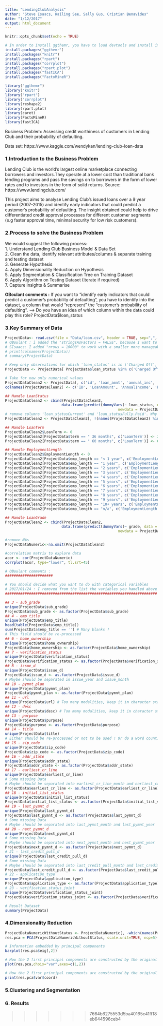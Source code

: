 ```yaml
---
title: "LendingClubAnalysis"
author: "Steve Isaacs, Kailing See, Sally Guo, Cristian Benavides"
date: "1/12/2017"
output: html_document
---
```


```r
knitr::opts_chunk$set(echo = TRUE)

# In order to install ggthemr, you have to load devtools and install it from github. For me (OBoulant), this command did not worked
install.packages("ggthemr")
install.packages("knitr")
install.packages("rpart")
install.packages("corrplot")
install.packages("rpart.plot")
install.packages("fastICA")
install.packages("FactoMineR")

library("ggthemr")
library("knitr")
library("rpart")
library("corrplot")
library(reshape2)
library(rpart.plot)
library(caret)
library(FactoMineR)
library(fastICA)
```

Business Problem: Assessing credit worthiness of customers in Lending Club and their probability of defaulting.

Data set: https://www.kaggle.com/wendykan/lending-club-loan-data

### 1.Introduction to the Business Problem

Lending Club is the world’s largest online marketplace connecting borrowers and investors.They operate at a lower cost than traditional bank lending programs and pass the savings on to borrowers in the form of lower rates and to investors in the form of solid returns.
Source: https://www.lendingclub.com/

This project aims to analyse Lending Club's issued loans over a 9 year period (2007-2015) and identify early indicators that could predict a customer's probability of defaulting. The insight obtained could help to drive differentiated credit approval processes for different customer segments (e.g faster approval time, minimal security for low risk customers).

### 2.Process to solve the Business Problem

We would suggest the following process:      
1. Understand Lending Club Business Model & Data Set    
2. Clean the data, identify relevant attributes/columns & separate training and testing dataset    
3. Generate Hypothesis    
4. Apply Dimensionality Reduction on Hypothesis     
5. Apply Segmentation & Classification Tree on Training Dataset    
6. Apply Algorithm on Testing Dataset (Iterate if required)    
7. Capture insights & Summarise    

**OBoulant comments :**
If you want to "identify early indicators that could predict a customer’s probability of defaulting", you have to identify into the dataset, a column that would "represent" the "customer’s probability of defaulting". 
--> Do you have an idea of which column within the data could play this role? ProjectData$loan_status

### 3.Key Summary of Data

```r
ProjectData<- read.csv(file = "Data/loan.csv", header = TRUE, sep=",", stringsAsFactors = FALSE, nrows=500000)
# OBoulant : i added the "stringsAsFactors = FALSE", because I want to look at the variables represented by character strings
# SIsaacs: I added "nrows = 10000" to work with a smaller more manageable data set
# print(colnames(ProjectData))
# summary(ProjectData)

# Keep only observations for which 'loan_status' is in ('Charged Off', 'Current', 'Fully Paid')
ProjectData <- ProjectData[ ProjectData$loan_status %in% c('Charged Off', 'Current', 'Fully Paid'), ]

# Take for now only numerical values
ProjectDataClean2 <- ProjectData[, c('id', 'loan_amnt', 'annual_inc', 'pub_rec', 'open_acc', 'delinq_2yrs', 'int_rate')]
colnames(ProjectDataClean2) <- c('ID', 'LoanAmount', 'AnnualIncome', 'PublicRecords', 'NumberCreditLines', 'DelinquencyPrior2Years', 'InterestRate')

## Handle LoanStatus
ProjectDataClean2 <- cbind(ProjectDataClean2, 
                          data.frame(predict(dummyVars(~ loan_status, data = ProjectData),
                                                    newdata = ProjectData)))
# remove columns 'loan_statusCurrent' and 'loan_statusFully.Paid'. Why ? Because you only need loan_statusCharged.Off
ProjectDataClean2 <- ProjectDataClean2[, !(names(ProjectDataClean2) %in% c('loan_statusCurrent', 'loan_statusFully.Paid'))]

## Handle LoanTerm
ProjectDataClean2$LoanTerm <- 0
ProjectDataClean2[ProjectData$term == " 36 months", c('LoanTerm')] <- 36
ProjectDataClean2[ProjectData$term == " 60 months", c('LoanTerm')] <- 60

## Handle EmploymentLength
ProjectDataClean2$EmploymentLength <- 0
ProjectDataClean2[ProjectData$emp_length == "< 1 year", c('EmploymentLength')] <- 0
ProjectDataClean2[ProjectData$emp_length == "1 year", c('EmploymentLength')] <- 1
ProjectDataClean2[ProjectData$emp_length == "2 years", c('EmploymentLength')] <- 2
ProjectDataClean2[ProjectData$emp_length == "3 years", c('EmploymentLength')] <- 3
ProjectDataClean2[ProjectData$emp_length == "4 years", c('EmploymentLength')] <- 4
ProjectDataClean2[ProjectData$emp_length == "5 years", c('EmploymentLength')] <- 5
ProjectDataClean2[ProjectData$emp_length == "6 years", c('EmploymentLength')] <- 6
ProjectDataClean2[ProjectData$emp_length == "7 years", c('EmploymentLength')] <- 7
ProjectDataClean2[ProjectData$emp_length == "8 years", c('EmploymentLength')] <- 8
ProjectDataClean2[ProjectData$emp_length == "9 years", c('EmploymentLength')] <- 9
ProjectDataClean2[ProjectData$emp_length == "10+ years", c('EmploymentLength')] <- 10
ProjectDataClean2[ProjectData$emp_length == "n/a", c('EmploymentLength')] <- NA

## Handle LoanGrade
ProjectDataClean2 <- cbind(ProjectDataClean2, 
                          data.frame(predict(dummyVars(~ grade, data = ProjectData),
                                                    newdata = ProjectData)))

#remove NAs
ProjectDataNumeric<-na.omit(ProjectDataClean2)

#correlation matrix to explore data
acor <- cor(ProjectDataNumeric)
corrplot(acor, type="lower", tl.srt=45)

```
       
```r
# OBoulant comments :
######################

# You should decide what you want to do with categorical variables
# 2017/01/24 : I removed from the list the variables you handled above
######################################################################

## 3 - sub_grade
unique(ProjectData$sub_grade)
ProjectData$sub_grade <- as.factor(ProjectData$sub_grade)
## 4 - emp_title
unique(ProjectData$emp_title)
head(table(ProjectData$emp_title))
sum(ProjectData$emp_title == '') # Many blanks !
# This field should be re-processed
## 6 - home_ownership
unique(ProjectData$home_ownership)
ProjectData$home_ownership <- as.factor(ProjectData$home_ownership)
## 7 - verification_status
unique(ProjectData$verification_status)
ProjectData$verification_status <- as.factor(ProjectData$verification_status)
## 8 - issue_d
unique(ProjectData$issue_d)
ProjectData$issue_d <- as.factor(ProjectData$issue_d)
# Maybe should be separated in issue_year and issue_month
## 10 - pymnt_plan
unique(ProjectData$pymnt_plan)
ProjectData$pymnt_plan <- as.factor(ProjectData$pymnt_plan)
## 11 - url
unique(ProjectData$url) # Too many modalities, keep it in character strings - Not to be used !
## 12 - desc
unique(ProjectData$desc) # Too many modalities, keep it in character strings - Not to be used !
## 13 - purpose 
unique(ProjectData$purpose)
ProjectData$purpose <- as.factor(ProjectData$purpose)
## 14 - title
unique(ProjectData$title)
# Either should be re-processed or not to be used ! Or do a word count, i don't know
## 15 - zip_code
unique(ProjectData$zip_code)
ProjectData$zip_code <- as.factor(ProjectData$zip_code)
## 16 - addr_state
unique(ProjectData$addr_state)
ProjectData$addr_state <- as.factor(ProjectData$addr_state)
## 17 - earliest_cr_line
unique(ProjectData$earliest_cr_line)
# Some missing Data
# Maybe should be separated into earliest_cr_line_month and earliest_cr_line_year
ProjectData$earliest_cr_line <- as.factor(ProjectData$earliest_cr_line)
## 18 - initial_list_status
unique(ProjectData$initial_list_status)
ProjectData$initial_list_status <- as.factor(ProjectData$initial_list_status)
## 19 - last_pymnt_d
unique(ProjectData$last_pymnt_d)
ProjectData$last_pymnt_d <- as.factor(ProjectData$last_pymnt_d)
# Some missing Data
# Maybe should be separated into last_pymnt_month and last_pymnt_year
## 20 - next_pymnt_d
unique(ProjectData$next_pymnt_d)
# Some missing Data
# Maybe should be separated into next_pymnt_month and next_pymnt_year
ProjectData$next_pymnt_d <- as.factor(ProjectData$next_pymnt_d)
# 21 - last_credit_pull_d
unique(ProjectData$last_credit_pull_d)
# Some missing Data
# Maybe should be separated into last_credit_pull_month and last_credit_pull_year
ProjectData$last_credit_pull_d <- as.factor(ProjectData$last_credit_pull_d)
# 22 - application_type
unique(ProjectData$application_type)
ProjectData$application_type <- as.factor(ProjectData$application_type)
# 23 - verification_status_joint
unique(ProjectData$verification_status_joint)
ProjectData$verification_status_joint <- as.factor(ProjectData$verification_status_joint)

# Result Dataset
summary(ProjectData)

```

### 4.Dimensionality Reduction

```r

ProjectDataNumericWithoutStatus <- ProjectDataNumeric[, -which(names(ProjectDataNumeric) %in% c('loan_statusCharged.Off'))]
res.pca = PCA(ProjectDataNumericWithoutStatus, scale.unit=TRUE, ncp=5)

# Information embedded by principal components
barplot(res.pca$eig[,2])

```

```r

# How the 2 first principal components are constructed by the original variables
plot(res.pca,choix="var",axes=c(1,2))

```

```r

# How the 2 first principal components are constructed by the original variables
print(res.pca$var$coord)

```


### 5.Clustering and Segmentation

### 6. Results 

>>>>>>> 7664b6275553d5ba40165c41ff18eb644596ceb4
